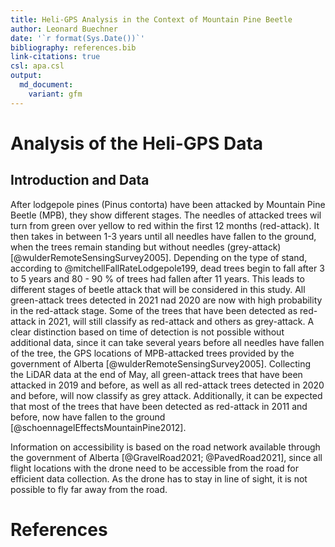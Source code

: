 ```yaml
---
title: Heli-GPS Analysis in the Context of Mountain Pine Beetle
author: Leonard Buechner
date: '`r format(Sys.Date())`'
bibliography: references.bib 
link-citations: true
csl: apa.csl
output:
  md_document:
    variant: gfm
---
```



# Analysis of the Heli-GPS Data

## Introduction and Data
After lodgepole pines (Pinus contorta) have been attacked by Mountain Pine Beetle (MPB), they show different stages. The needles of attacked trees wil turn from green over yellow to red within the first 12 months (red-attack). It then takes in between 1-3 years until all needles have fallen to the ground, when the trees remain standing but without needles (grey-attack) [@wulderRemoteSensingSurvey2005]. Depending on the type of stand, according to @mitchellFallRateLodgepole199, dead trees begin to fall after 3 to 5 years and 80 - 90 % of trees had fallen after 11 years. 
This leads to different stages of beetle attack that will be considered in this study. All green-attack trees detected in 2021 nad 2020 are now with high probability in the red-attack stage. Some of the trees that have been detected as red-attack in 2021, will still classify as red-attack and others as grey-attack. A clear distinction based on time of detection is not possible without additional data, since it can take several years before all needles have fallen of the tree, the GPS locations of MPB-attacked trees provided by the government of Alberta [@wulderRemoteSensingSurvey2005]. Collecting the LiDAR data at the end of May, all green-attack trees that have been attacked in 2019 and before, as well as all red-attack trees detected in 2020 and before, will now classify as grey attack. Additionally, it can be expected that most of the trees that have been detected as red-attack in 2011 and before, now have fallen to the ground [@schoennagelEffectsMountainPine2012].

Information on accessibility is based on the road network available through the government of Alberta [@GravelRoad2021; @PavedRoad2021], since all flight locations with the drone need to be accessible from the road for efficient data collection. As the drone has to stay in line of sight, it is not possible to fly far away from the road.



# References

<div id="refs"></div>